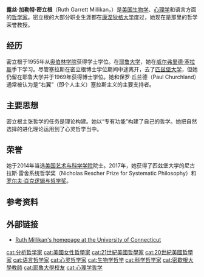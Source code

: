 {{BLP unsourced|time=2020-07-11T10:46:28+00:00}}
'''露丝·加勒特·密立根'''（Ruth Garrett Millikan，{{bd|1933年||}}）是[[美国|美国]][[生物学|生物学]]、[[心理学|心理学]]和语言方面的[[哲学家|哲学家]]。密立根的大部分职业生涯都在[[康涅狄格大学|康涅狄格大学]]度过，她现在是那里的哲学荣誉教授。

== 经历 ==
密立根于1955年从[[欧柏林学院|奥伯林学院]]获得学士学位。在[[耶鲁大学|耶鲁大学]]，她在[[威尔弗里德·塞拉斯|威尔弗里德·塞拉斯]]手下学习。尽管塞拉斯在密立根博士学位期间中途离开，去了[[匹茲堡大學|匹兹堡大学]]，但她仍留在耶鲁大学并于1969年获得博士学位。她和保罗·丘兰德（Paul Churchland）通常被认为是“右翼”（即个人主义）塞拉斯主义的主要支持者。

== 主要思想 ==
密立根主张哲学的任务是理论构建。她以“专有功能”构建了自己的哲学。她把自然选择的进化理论运用到了心灵哲学当中。

== 荣誉 ==
她于2014年当选[[美国文理科学院|美国艺术与科学学院]]院士。2017年，她获得了匹兹堡大学的尼古拉斯·雷舍系统哲学奖（Nicholas Rescher Prize for Systematic Philosophy）和[[肖克獎|罗尔夫·肖克逻辑与哲学奖]]。

== 参考资料 ==

==外部链接==
*[http://philosophy.uconn.edu/faculty/millikan/ Ruth Millikan's homepage at the University of Connecticut]

{{normdaten}}
{{DEFAULTSORT:Millikan}}
[[cat:分析哲学家|cat:分析哲学家]]
[[cat:美國女性哲學家|cat:美國女性哲學家]]
[[cat:21世紀美國哲學家|cat:21世紀美國哲學家]]
[[cat:20世紀美國哲學家|cat:20世紀美國哲學家]]
[[cat:语言哲学家|cat:语言哲学家]]
[[cat:心灵哲学家|cat:心灵哲学家]]
[[cat:生物学哲学|cat:生物学哲学]]
[[cat:科学哲学家|cat:科学哲学家]]
[[cat:密歇根大學教師|cat:密歇根大學教師]]
[[cat:耶魯大學校友|cat:耶魯大學校友]]
[[cat:心理学哲学|cat:心理学哲学]]